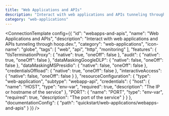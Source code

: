 ```yaml
---
title: "Web Applications and APIs"
description: "Interact with web applications and APIs tunneling through hoop.dev."
category: "web-applications"
---
```



<ConnectionTemplate config={{
  "id": "webapps-and-apis",
  "name": "Web Applications and APIs",
  "description": "Interact with web applications and APIs tunneling through hoop.dev.",
  "category": "web-applications",
  "icon-name": "globe",
  "tags": [
    "web",
    "api",
    "http",
    "monitoring"
  ],
  "features": {
    "tlsTerminationProxy": {
      "native": true,
      "oneOff": false
    },
    "audit": {
      "native": true,
      "oneOff": false
    },
    "dataMaskingGoogleDLP": {
      "native": false,
      "oneOff": false
    },
    "dataMaskingMSPresidio": {
      "native": false,
      "oneOff": false
    },
    "credentialsOffload": {
      "native": true,
      "oneOff": false
    },
    "interactiveAccess": {
      "native": false,
      "oneOff": false
    }
  },
  "resourceConfiguration": {
    "type": "web-application",
    "subtype": "webapp-api",
    "credentials": {
      "host": {
        "name": "HOST",
        "type": "env-var",
        "required": true,
        "description": "The IP or hostname of the service"
      },
      "PORT": {
        "name": "PORT",
        "type": "env-var",
        "required": true,
        "description": "The port of the service"
      }
    }
  },
  "documentationConfig": {
    "path": "quickstart/web-applications/webapps-and-apis"
  }
}} />



